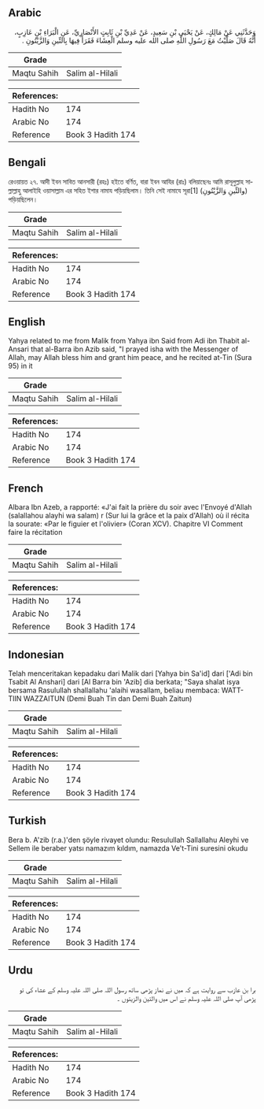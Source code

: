## Arabic


<div dir="rtl" lang="ar" style={{fontSize:'larger',backgroundColor:'#f8f9fa',padding:20}}>
وَحَدَّثَنِي عَنْ مَالِكٍ، عَنْ يَحْيَى بْنِ سَعِيدٍ، عَنْ عَدِيِّ بْنِ ثَابِتٍ الأَنْصَارِيِّ، عَنِ الْبَرَاءِ بْنِ عَازِبٍ، أَنَّهُ قَالَ صَلَّيْتُ مَعَ رَسُولِ اللَّهِ صلى الله عليه وسلم الْعِشَاءَ فَقَرَأَ فِيهَا بِالتِّينِ وَالزَّيْتُونِ ‏.‏
</div>
<div style={{backgroundColor:'#f8f9fa',padding:20, marginBottom: 10}}><table> <thead> <tr> <th>Grade</th> <th></th> </tr> </thead> <tbody> <tr><td>Maqtu Sahih</td><td>Salim al-Hilali</td></tr></tbody></table><table> <thead> <tr> <th>References:</th> <th></th> </tr> </thead> <tbody><tr><td>Hadith No</td><td>174</td></tr><tr><td>Arabic No</td><td>174</td></tr><tr><td>Reference</td><td>Book 3 Hadith 174</td></tr></tbody></table></div>

## Bengali


<div dir="ltr" lang="bn" style={{fontSize:'larger',backgroundColor:'#f8f9fa',padding:20}}>
রেওয়ায়ত ২৭. আদী ইবন সাবিত আনসারী (রহঃ) হইতে বর্ণিত, বারা ইবন আযির (রাঃ) বলিয়াছেনঃ আমি রাসূলুল্লাহ সাল্লাল্লাহু আলাইহি ওয়াসাল্লাম এর সহিত ইশার নামায পড়িয়ছিলাম। তিনি সেই নামাযে সূরা[1] (والتِّينِ وَالزَّيْتُونِ) পড়িয়ছিলেন।
</div>
<div style={{backgroundColor:'#f8f9fa',padding:20, marginBottom: 10}}><table> <thead> <tr> <th>Grade</th> <th></th> </tr> </thead> <tbody> <tr><td>Maqtu Sahih</td><td>Salim al-Hilali</td></tr></tbody></table><table> <thead> <tr> <th>References:</th> <th></th> </tr> </thead> <tbody><tr><td>Hadith No</td><td>174</td></tr><tr><td>Arabic No</td><td>174</td></tr><tr><td>Reference</td><td>Book 3 Hadith 174</td></tr></tbody></table></div>

## English


<div dir="ltr" lang="en" style={{fontSize:'larger',backgroundColor:'#f8f9fa',padding:20}}>
Yahya related to me from Malik from Yahya ibn Said from Adi ibn Thabit al-Ansari that al-Barra ibn Azib said, "I prayed isha with the Messenger of Allah, may Allah bless him and grant him peace, and he recited at-Tin (Sura 95) in it
</div>
<div style={{backgroundColor:'#f8f9fa',padding:20, marginBottom: 10}}><table> <thead> <tr> <th>Grade</th> <th></th> </tr> </thead> <tbody> <tr><td>Maqtu Sahih</td><td>Salim al-Hilali</td></tr></tbody></table><table> <thead> <tr> <th>References:</th> <th></th> </tr> </thead> <tbody><tr><td>Hadith No</td><td>174</td></tr><tr><td>Arabic No</td><td>174</td></tr><tr><td>Reference</td><td>Book 3 Hadith 174</td></tr></tbody></table></div>

## French


<div dir="ltr" lang="fr" style={{fontSize:'larger',backgroundColor:'#f8f9fa',padding:20}}>
Albara Ibn Azeb, a rapporté: «J'ai fait la prière du soir avec l'Envoyé d'Allah (salallahou alayhi wa salam) r (Sur lui la grâce et la paix d'Allah) où il récita la sourate: «Par le figuier et l'olivier» (Coran XCV). Chapitre VI Comment faire la récitation
</div>
<div style={{backgroundColor:'#f8f9fa',padding:20, marginBottom: 10}}><table> <thead> <tr> <th>Grade</th> <th></th> </tr> </thead> <tbody> <tr><td>Maqtu Sahih</td><td>Salim al-Hilali</td></tr></tbody></table><table> <thead> <tr> <th>References:</th> <th></th> </tr> </thead> <tbody><tr><td>Hadith No</td><td>174</td></tr><tr><td>Arabic No</td><td>174</td></tr><tr><td>Reference</td><td>Book 3 Hadith 174</td></tr></tbody></table></div>

## Indonesian


<div dir="ltr" lang="id" style={{fontSize:'larger',backgroundColor:'#f8f9fa',padding:20}}>
Telah menceritakan kepadaku dari Malik dari [Yahya bin Sa'id] dari ['Adi bin Tsabit Al Anshari] dari [Al Barra bin 'Azib] dia berkata; "Saya shalat isya bersama Rasulullah shallallahu 'alaihi wasallam, beliau membaca: WATT-TIIN WAZZAITUN (Demi Buah Tin dan Demi Buah Zaitun)
</div>
<div style={{backgroundColor:'#f8f9fa',padding:20, marginBottom: 10}}><table> <thead> <tr> <th>Grade</th> <th></th> </tr> </thead> <tbody> <tr><td>Maqtu Sahih</td><td>Salim al-Hilali</td></tr></tbody></table><table> <thead> <tr> <th>References:</th> <th></th> </tr> </thead> <tbody><tr><td>Hadith No</td><td>174</td></tr><tr><td>Arabic No</td><td>174</td></tr><tr><td>Reference</td><td>Book 3 Hadith 174</td></tr></tbody></table></div>

## Turkish


<div dir="ltr" lang="tr" style={{fontSize:'larger',backgroundColor:'#f8f9fa',padding:20}}>
Bera b. A'zib (r.a.)'den şöyle rivayet olundu: Resulullah Sallallahu Aleyhi ve Sellem ile beraber yatsı namazım kıldım, namazda Ve't-Tini sure­sini okudu
</div>
<div style={{backgroundColor:'#f8f9fa',padding:20, marginBottom: 10}}><table> <thead> <tr> <th>Grade</th> <th></th> </tr> </thead> <tbody> <tr><td>Maqtu Sahih</td><td>Salim al-Hilali</td></tr></tbody></table><table> <thead> <tr> <th>References:</th> <th></th> </tr> </thead> <tbody><tr><td>Hadith No</td><td>174</td></tr><tr><td>Arabic No</td><td>174</td></tr><tr><td>Reference</td><td>Book 3 Hadith 174</td></tr></tbody></table></div>

## Urdu


<div dir="rtl" lang="ur" style={{fontSize:'larger',backgroundColor:'#f8f9fa',padding:20}}>
برا بن عازب سے روایت ہے کہ میں نے نماز پڑھی ساتھ رسول اللہ صلی اللہ علیہ وسلم کے عشاء کی تو پڑھی آپ صلی اللہ علیہ وسلم نے اس میں والتین والزیتوں ۔
</div>
<div style={{backgroundColor:'#f8f9fa',padding:20, marginBottom: 10}}><table> <thead> <tr> <th>Grade</th> <th></th> </tr> </thead> <tbody> <tr><td>Maqtu Sahih</td><td>Salim al-Hilali</td></tr></tbody></table><table> <thead> <tr> <th>References:</th> <th></th> </tr> </thead> <tbody><tr><td>Hadith No</td><td>174</td></tr><tr><td>Arabic No</td><td>174</td></tr><tr><td>Reference</td><td>Book 3 Hadith 174</td></tr></tbody></table></div>